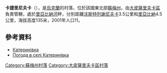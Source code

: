 {{coord|50|17|53|N|35|17|0|E|scale:100000_region:UA|display=title}}

'''卡捷里尼夫卡'''（{{lang-uk|Катеринівка}}），是[[烏克蘭|烏克蘭]]的村落，位於該國東北部[[蘇梅州|蘇梅州]]，由[[大皮薩里夫卡區|大皮薩里夫卡區]]負責管轄，處於[[里亞比納河|里亞比納河]]畔，分別距離[[沃斯特列謝尼夫卡_(博霍杜希夫區)|沃斯特列謝尼夫卡]]3.5公里和[[里亞比納|里亞比納]]4.5公里，海拔高度135米，2001年人口11。

==參考資料==
* [http://w1.c1.rada.gov.ua/pls/z7502/A005?rdat1=02.02.2010&rf7571=28847 Катеринівка]{{dead link|date=2017年11月 |bot=InternetArchiveBot |fix-attempted=yes }}
* [http://weather.in.ua/ua/symskaja/10283 Погода в селі Катеринівка] {{Wayback|url=http://weather.in.ua/ua/symskaja/10283 |date=20160305112503 }}

{{DEFAULTSORT:Катеринівка}}
[[Category:蘇梅州村落|Category:蘇梅州村落]]
[[Category:大皮薩里夫卡區村落|Category:大皮薩里夫卡區村落]]


{{Sumy-geo-stub}}